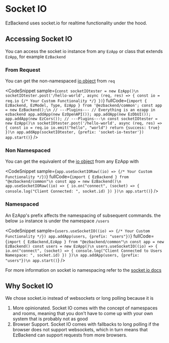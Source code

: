 # Socket IO


EzBackend uses socket.io for realtime functionality under the hood.

## Accessing Socket IO

You can access the socket io instance from any `EzApp` or class that extends `EzApp`, for example `EzBackend`

### From Request

You can get the non-namespaced [io object](https://socket.io/docs/v4/server-instance/) from `req`

<CodeSnippet
sample={`const socketIOtester = new EzApp()\n
socketIOtester.post('/hello-world', async (req, res) => {
  const io = req.io
  {/* Your Custom Functionality */}
})`}
fullCode={`import { EzBackend, EzModel, Type, EzApp } from '@ezbackend/common';
const app = new EzBackend();\n
// ---Plugins---
// Everything is an ezapp in ezbackend
app.addApp(new EzOpenAPI());
app.addApp(new EzDbUI());
app.addApp(new EzCors());
// ---Plugins---\n
const socketIOtester = new EzApp()\n
socketIOtester.post('/hello-world', async (req, res) => {
  const io = req.io
  io.emit("hello", "world")
  return {success: true}
})\n
app.addApp(socketIOtester, {prefix: 'socket-io-tester'})
app.start()`}
/>

### Non Namespaced

You can get the equivalent of the [io object](https://socket.io/docs/v4/server-instance/) from any EzApp with

<CodeSnippet
  sample={`app.useSocketIORaw((io) => {/* Your Custom Functionality */})`}
  fullCode={`import { EzBackend } from "@ezbackend/common"\n
const app = new EzBackend()\n
app.useSocketIORaw((io) => {
    io.on("connect", (socket) => {
        console.log("Client Connected: ", socket.id)
    })
})\n
app.start()`}
/>

### Namespaced

An EzApp's prefix affects the namespacing of subsequent commands. the below `io` instance is under the namespace `/users`

<CodeSnippet
  sample={`users.useSocketIO((io) => {/* Your Custom Functionality */})
app.addApp(users, {prefix: "users"})`}
  fullCode={`import { EzBackend,EzApp } from "@ezbackend/common"\n
const app = new EzBackend()
const users = new EzApp()\n
users.useSocketIO((io) => {
    io.on("connect", (socket) => {
        console.log("Client Connected to Users Namespace: ", socket.id)
    })
})\n
app.addApp(users, {prefix: "users"})\n
app.start()`}
/>

For more information on socket io namespacing refer to the [socket io docs](https://socket.io/docs/v4/namespaces/)

## Why Socket IO

We chose socket.io instead of websockets or long polling because it is

1. More opinionated. Socket IO comes with the concept of namespaces and rooms, meaning that you don't have to come up with your own system that is probably not as good
2. Browser Support. Socket IO comes with fallbacks to long polling if the browser does not support websockets, which in turn means that EzBackend can support requests from more browsers.
